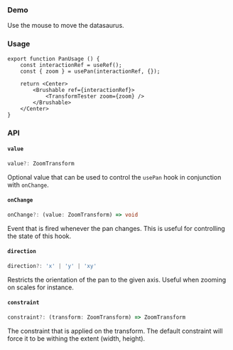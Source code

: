 
### Demo

Use the mouse to move the datasaurus.

<PanUsage />

### Usage

```tsx
export function PanUsage () {
    const interactionRef = useRef();
    const { zoom } = usePan(interactionRef, {});

    return <Center>
        <Brushable ref={interactionRef}>
            <TransformTester zoom={zoom} />
        </Brushable>
    </Center>
}
```

### API

#### `value`

```ts
value?: ZoomTransform
```

Optional value that can be used to control the `usePan` hook in conjunction with `onChange`.

#### `onChange`

```ts
onChange?: (value: ZoomTransform) => void
```

Event that is fired whenever the pan changes. This is useful for controlling the state of this hook.



#### `direction`

```ts
direction?: 'x' | 'y' | 'xy'
```

Restricts the orientation of the pan to the given axis. Useful when zooming on scales for instance.

#### `constraint`

```ts
constraint?: (transform: ZoomTransform) => ZoomTransform
```

The constraint that is applied on the transform. The default constraint will force it to be withing the extent (width, height).